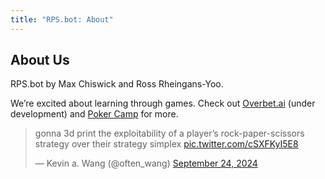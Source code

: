 ```yaml
---
title: "RPS.bot: About"
---
```

## About Us
RPS.bot by Max Chiswick and Ross Rheingans-Yoo. 

We're excited about learning through games. Check out [Overbet.ai](https://overbet.ai) (under development) and [Poker Camp](https://poker.camp) for more. 

<blockquote class="twitter-tweet blockquote">
<p lang="en" dir="ltr">
gonna 3d print the exploitability of a player's rock-paper-scissors strategy over their strategy simplex <a href="https://t.co/cSXFKyI5E8">pic.twitter.com/cSXFKyI5E8</a>
</p>
— Kevin a. Wang (<span class="citation" data-cites="often_wang">@often_wang</span>) <a href="https://twitter.com/often_wang/status/1838711689732132929?ref_src=twsrc%5Etfw">September 24, 2024</a>
</blockquote>
<script async="" src="https://platform.twitter.com/widgets.js" charset="utf-8"></script>
